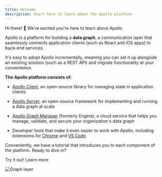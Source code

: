 ```yaml
---
title: Welcome
description: Start here to learn about the Apollo platform
---
```


Hi there! 👋 We're excited you're here to learn about Apollo.

Apollo is a platform for building a **data graph**, a communication layer that seamlessly connects application clients (such as React and iOS apps) to back-end services.

It's easy to adopt Apollo incrementally, meaning you can set it up alongside an existing solution (such as a REST API) and migrate functionality at your convenience.

**The Apollo platform consists of:**

- [Apollo Client](https://apollographql.com/docs/react/), an open-source library for managing state in application clients

- [Apollo Server](https://apollographql.com/docs/apollo-server/), an open-source framework for implementing and running a data graph at scale

- [Apollo Graph Manager](https://www.apollographql.com/docs/graph-manager) (formerly Engine), a cloud service that helps you manage, validate, and secure your organization's data graph

- Developer tools that make it even easier to work with Apollo, including extensions for [Chrome](https://apollographql.com/docs/react/features/developer-tooling/#apollo-client-devtools) and [VS Code](https://www.apollographql.com/docs/graph-manager/editor-plugins/)

Conveniently, we have a tutorial that introduces you to each component of the platform. Ready to dive in?


<ButtonWrapper>
  <ButtonLink size="large" color="branded" to="/tutorial/introduction">
    Try it out!
  </ButtonLink>
  <ButtonLink size="large" to="/intro/platform">
    Learn more
  </ButtonLink>
</ButtonWrapper>

![Graph layer](./img/platform.jpg)
